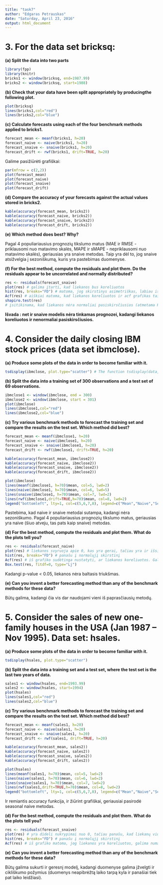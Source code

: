 ```yaml
---
title: "task7"
author: "Edgaras Petrauskas"
date: "Saturday, April 23, 2016"
output: html_document
---
```


3. For the data set bricksq:
=====================================

**(a) Split the data into two parts**

```r
library(fpp)
library(knitr)
bricks1 <- window(bricksq, end=1987.99)
bricks2 <- window(bricksq, start=1988)
```

**(b) Check that your data have been split appropriately by producingthe following plot.**

```r
plot(bricksq)
lines(bricks1,col="red")
lines(bricks2,col="blue")
```

**(c) Calculate forecasts using each of the four benchmark methods applied to bricks1.**

```r
forecast_mean <- meanf(bricks1, h=20)
forecast_naive <- naive(bricks1, h=20)
forecast_snaive <- snaive(bricks1, h=20)
forecast_drift <- rwf(bricks1, drift=TRUE, h=20)
```

Galime pasižiūrėti grafiškai:

```r
par(mfrow = c(2,2))
plot(forecast_mean)
plot(forecast_naive)
plot(forecast_snaive)
plot(forecast_drift)
```

**(d) Compare the accuracy of your forecasts against the actual values stored in bricks2.**

```r
kable(accuracy(forecast_mean, bricks2))
kable(accuracy(forecast_naive, bricks2))
kable(accuracy(forecast_snaive, bricks2))
kable(accuracy(forecast_drift, bricks2))
```

**(e) Which method does best? Why?**

Pagal 4 populiariausius prognozių tikslumo matus (MAE ir RMSE - priklausomi nuo matavimo skalės, MAPE ir sMAPE - nepriklausomi nuo matavimo skalės), geriausias yra snaive metodas. Taip yra dėl to, jog snaive atsižvelgia į sezoniškumą, kuris yra pastebimas duomenyse.

**(f) For the best method, compute the residuals and plot them. Do the residuals appear to be uncorrelated and normally distributed?**

```r
res <- residuals(forecast_snaive)
plot(res) # galima įtarti, kad liekanos bus koreliuotos
hist(res, breaks="FD") # matoma, jog skirstinys asimetriškas, labiau ištemptas kairysis sparnas (asimetrijos koef. <0)
Acf(res) # aiškiai matoma, kad liekanos koreliuotos ir acf grafikas taip pat parodo, jog duomenis veikia sezoniškumas
shapiro.test(res) 
# įsitikinama, kad liekanos nėra normaliai pasiskirsčiusios (atmetama H0, kad liekanų pasiskirstymas yra normalusis - p-value < 0.05)
```

**Išvada : net ir snaive modelis nėra tinkamas prognozei, kadangi liekanos koreliuotos ir nenormaliai pasiskirsčiusios.**



4. Consider the daily closing IBM stock prices (data set ibmclose).
=====================================

**(a) Produce some plots of the data in order to become familiar with it.**

```r
tsdisplay(ibmclose, plot.type="scatter") # The function tsdisplay(data, plot.type="scatter") is useful for showing a time plot, ACF plot and lagged scatterplot on the same graph.
```

**(b) Split the data into a training set of 300 observations and a test set of 69 observations.**

```r
ibmclose1 <- window(ibmclose, end = 300)
ibmclose2 <- window(ibmclose, start = 301)
plot(ibmclose)
lines(ibmclose1,col="red")
lines(ibmclose2,col="blue")
```

**(c) Try various benchmark methods to forecast the training set and compare the results on the test set. Which method did best?**

```r
forecast_mean <- meanf(ibmclose1, h=20)
forecast_naive <- naive(ibmclose1, h=20)
forecast_snaive <- snaive(ibmclose1, h=20)
forecast_drift <- rwf(ibmclose1, drift=TRUE, h=20)

kable(accuracy(forecast_mean, ibmclose2))
kable(accuracy(forecast_naive, ibmclose2))
kable(accuracy(forecast_snaive, ibmclose2))
kable(accuracy(forecast_drift, ibmclose2))
```

```r
plot(ibmclose) 
lines(meanf(ibmclose1, h=70)$mean, col=5, lwd=2)
lines(naive(ibmclose1, h=70)$mean, col=6, lwd=5)
lines(snaive(ibmclose1, h=70)$mean, col=7, lwd=2)
lines(rwf(ibmclose1,drift=TRUE,h=70)$mean, col=8, lwd=2)
legend("bottomleft", lty=1, col=c(5,6,7,8), legend=c("Mean","Naive","Seasonal naive", "Drift"))  # https://www.otexts.org/fpp/2/5
```

Pastebima, kad naive ir snaive metodai sutampa, kadangi nėra sezoniškumo. Pagal 4 populiariausius prognozių tikslumo matus, geriausias yra naive (šiuo atveju, tas pats kaip snaive) metodas.

**(d) For the best method, compute the residuals and plot them. What do the plots tell you?**

```r
res <- residuals(forecast_naive)
plot(res) # liekanos svyruoja apie 0, kas yra gerai, tačiau yra ir išsiskiriančių reikšmių
hist(res, breaks="FD") # panašu į normalųjį skirstinį
Acf(res) # iš grafiko sudėtinga nustatyti, ar liekanos koreliuotos. Galima įsitikinti formaliai:
Box.test(res, fitdf=0, type="Lj")
```

Kadangi p-value < 0.05, liekanos nėra baltasis triukšmas.

**(e) Can you invent a better forecasting method than any of the benchmark methods for these data?**

Būtų galima, kadangi čia vis dar naudojami vieni iš paprasčiausių metodų.

5. Consider the sales of new one-family houses in the USA (Jan 1987 – Nov 1995). Data set: hsales.
=====================================

**(a) Produce some plots of the data in order to become familiar with it.**

```r
tsdisplay(hsales, plot.type="scatter") 
```

**(b) Split the data into a training set and a test set, where the test set is the last two years of data.**

```r
sales1 <- window(hsales, end=1993.99)
sales2 <- window(hsales, start=1994)
plot(hsales)
lines(sales1,col="red")
lines(sales2,col="blue")
```

**(c) Try various benchmark methods to forecast the training set and compare the results on the test set. Which method did best?**

```r
forecast_mean <- meanf(sales1, h=20)
forecast_naive <- naive(sales1, h=20)
forecast_snaive <- snaive(sales1, h=20)
forecast_drift <- rwf(sales1, drift=TRUE, h=20)

kable(accuracy(forecast_mean, sales2))
kable(accuracy(forecast_naive, sales2))
kable(accuracy(forecast_snaive, sales2))
kable(accuracy(forecast_drift, sales2))
```

```r
plot(hsales) 
lines(meanf(sales1, h=70)$mean, col=5, lwd=2)
lines(naive(sales1, h=70)$mean, col=6, lwd=2)
lines(snaive(sales1, h=70)$mean, col=7, lwd=2)
lines(rwf(sales1,drift=TRUE,h=70)$mean, col=8, lwd=2)
legend("bottomleft", lty=1, col=c(5,6,7,8), legend=c("Mean","Naive","Seasonal naive", "Drift"))
```

Ir remiantis accuracy funkcija, ir žiūrint grafiškai, geriausiai pasirodė seasonal naive metodas. 

**(d) For the best method, compute the residuals and plot them. What do the plots tell you?**

```r
res <- residuals(forecast_snaive)
plot(res) # yra dideli nukrypimai nuo 0, tačiau panašu, kad liekanų vidurkis bus kažkur apie 0, ko ir yra reikalaujama
hist(res, breaks="FD") # panašu į normalųjį skirstinį
Acf(res) # iš grafiko matoma, jog liekanos yra koreliuotos, galima numanyti duomenų sezoniškumą
```

**(e) Can you invent a better forecasting method than any of the benchmark methods for these data?**

Būtų galima sukurti ir geresnį modelį, kadangi duomenyse galima įžvelgti ir cikliškumo požymius (duomenys neapibrėžtą laiko tarpą kyla ir panašiai tiek pat laiko leidžiasi).
